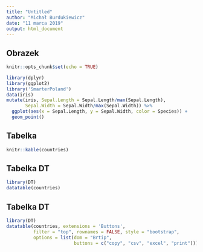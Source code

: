 ```yaml
---
title: "Untitled"
author: "Michał Burdukiewicz"
date: "11 marca 2019"
output: html_document
---
```


## Obrazek

```r
knitr::opts_chunk$set(echo = TRUE)
```


```r
library(dplyr)
library(ggplot2)
library('SmarterPoland')
data(iris)
mutate(iris, Sepal.Length = Sepal.Length/max(Sepal.Length),
       Sepal.Width = Sepal.Width/max(Sepal.Width)) %>% 
  ggplot(aes(x = Sepal.Length, y = Sepal.Width, color = Species)) +
  geom_point()

```

## Tabelka

```r
knitr::kable(countries)
```

## Tabelka DT

```r
library(DT)
datatable(countries)
```

## Tabelka DT

```r
library(DT)
datatable(countries, extensions = 'Buttons', 
          filter = "top", rownames = FALSE, style = "bootstrap",
          options = list(dom = "Brtip",
                         buttons = c("copy", "csv", "excel", "print")))
```
